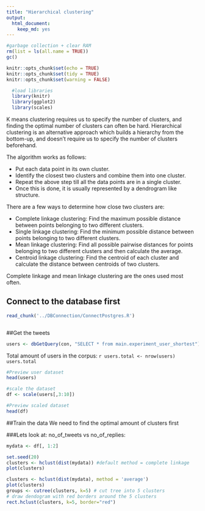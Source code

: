 ```yaml
---
title: "Hierarchical clustering"
output: 
  html_document: 
    keep_md: yes
---
```


```r
#garbage collection + clear RAM
rm(list = ls(all.name = TRUE))
gc()
```

```r
knitr::opts_chunk$set(echo = TRUE)
knitr::opts_chunk$set(tidy = TRUE)
knitr::opts_chunk$set(warning = FALSE)
```

```r
  #load libraries
  library(knitr)
  library(ggplot2)
  library(scales)
```

K means clustering requires us to specify the number of clusters, and finding the optimal number of clusters can often be hard. Hierarchical clustering is an alternative approach which builds a hierarchy from the bottom-up, and doesn’t require us to specify the number of clusters beforehand.

The algorithm works as follows:

- Put each data point in its own cluster.
- Identify the closest two clusters and combine them into one cluster.
- Repeat the above step till all the data points are in a single cluster.
- Once this is done, it is usually represented by a dendrogram like structure.

There are a few ways to determine how close two clusters are:

- Complete linkage clustering: Find the maximum possible distance between points belonging to two different clusters.
- Single linkage clustering: Find the minimum possible distance between points belonging to two different clusters.
- Mean linkage clustering: Find all possible pairwise distances for points belonging to two different clusters and then calculate the average.
- Centroid linkage clustering: Find the centroid of each cluster and calculate the distance between centroids of two clusters.

Complete linkage and mean linkage clustering are the ones used most often.

## Connect to the database first
```r
read_chunk('../DBConnection/ConnectPostgres.R')
```

```r
```

##Get the tweets
```r
users <- dbGetQuery(con, "SELECT * from main.experiment_user_shortest")
```

Total amount of users in the corpus: `r users.total <- nrow(users)
  users.total`

```r
#Preview user dataset  
head(users)

#scale the dataset
df <- scale(users[,3:10])

#Preview scaled dataset
head(df)
```

##Train the data
We need to find the optimal amount of clusters first

###Lets look at: no_of_tweets vs no_of_replies:

```r
mydata <- df[, 1:2]

set.seed(20)
clusters <- hclust(dist(mydata)) #default method = complete linkage
plot(clusters)

clusters <- hclust(dist(mydata), method = 'average')
plot(clusters)
groups <- cutree(clusters, k=5) # cut tree into 5 clusters
# draw dendogram with red borders around the 5 clusters 
rect.hclust(clusters, k=5, border="red")
```



```r
```